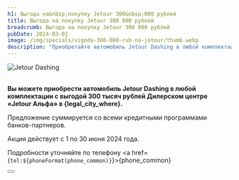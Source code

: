 ```yaml
---
h1: Выгода на&nbsp;покупку Jetour 300&nbsp;000 рублей
title: Выгода на покупку Jetour 300 000 рублей
breadcrumb: Выгода на покупку Jetour 300 000 рублей
pubDate: 2024-03-01
image: /img/specials/vigoda-300-000-rub-na-jetour/thumb.webp
description: "Приобретайте автомобиль Jetour Dashing в любой комплектации с выгодой 300 тысяч рублей в Дилерском центре Jetour Альфа в Самаре"
---
```



<picture>
    <source media="(min-width: 1025px)" srcset="/img/specials/vigoda-300-000-rub-na-jetour/vigoda-300-000-rub-na-jetour.webp" />
    <source media="(min-width: 320px)" srcset="/img/specials/vigoda-300-000-rub-na-jetour/thumb.webp" />
    <img src="/img/specials/vigoda-300-000-rub-na-jetour/vigoda-300-000-rub-na-jetour.webp" class="" alt="Jetour Dashing" />
</picture>

<br />
<br />

**Вы можете приобрести автомобиль Jetour Dashing в любой комплектации с выгодой 300 тысяч рублей Дилерском центре &laquo;Jetour Альфа&raquo; в {legal_city_where}.**

Предложение суммируется со всеми кредитными программами банков-партнеров.

Акция действует с 1 по 30 июня 2024 года.

Подробности уточняйте по телефону <a href={`tel:${phoneFormat(phone_common)}`}>{phone_common}</a>

<div class="flex justify-center mt-10 mb-5">
    <Button
        classes="popup-link block !px-4 xl:!px-8 !py-2 xl:!py-3 !text-white !no-underline"
        url="#common-modal"
        title="Узнать подробнее"
        dataTitle="Узнать подробнее"
        dataFormName="Выгода на покупку Jetour 300 000 рублей"
    />
</div>
